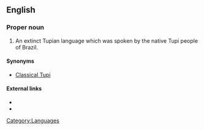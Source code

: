 ==English==

===Proper noun===
{{en-proper noun|sg=[[old|Old]] [[Tupi]]}}

# An extinct Tupian language which was spoken by the native Tupi people of Brazil.

====Synonyms====
*[[Classical Tupi]]

====External links====
*{{pedialite|Old Tupi language}}
*{{ethnologue|code=sai}}

[[Category:Languages]]